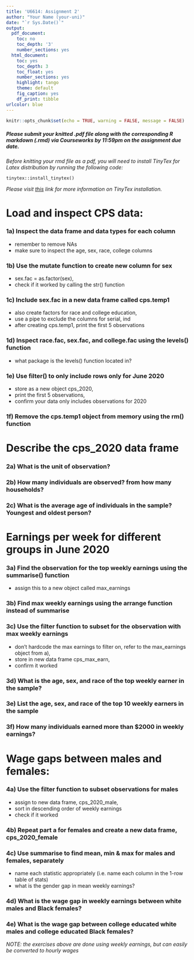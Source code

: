 ```yaml
---
title: 'U6614: Assignment 2'
author: "Your Name (your-uni)"
date: "`r Sys.Date()`"
output:
  pdf_document:
    toc: no
    toc_depth: '3'
    number_sections: yes
  html_document:
    toc: yes
    toc_depth: 3
    toc_float: yes
    number_sections: yes
    highlight: tango
    theme: default
    fig_caption: yes
    df_print: tibble
urlcolor: blue
---
```


```r
knitr::opts_chunk$set(echo = TRUE, warning = FALSE, message = FALSE)
```

##### *Please submit your knitted .pdf file along with the corresponding R markdown (.rmd) via Courseworks by 11:59pm on the assignment due date.* {-}

\medspace

*Before knitting your rmd file as a pdf, you will need to install TinyTex for Latex distribution by running the following code:*

`tinytex::install_tinytex()`

*Please visit [this](https://bookdown.org/yihui/rmarkdown-cookbook/install-latex.html) link for more information on TinyTex installation.*

\medspace

# Load and inspect CPS data: 

### 1a) Inspect the data frame and data types for each column {-}
- remember to remove NAs
- make sure to inspect the age, sex, race, college columns

### 1b) Use the mutate function to create new column for sex {-}
- sex.fac = as.factor(sex),
- check if it worked by calling the str() function

### 1c) Include sex.fac in a new data frame called cps.temp1 {-}
- also create factors for race and college education,
- use a pipe to exclude the columns for serial, ind
- after creating cps.temp1, print the first 5 observations

### 1d) Inspect race.fac, sex.fac, and college.fac using the levels() function {-}
- what package is the levels() function located in?

### 1e) Use filter() to only include rows only for June 2020 {-}
- store as a new object cps_2020,
- print the first 5 observations,
- confirm your data only includes observations for 2020

### 1f) Remove the cps.temp1 object from memory using the rm() function {-}

\medspace

# Describe the cps_2020 data frame

### 2a) What is the unit of observation? {-}

### 2b) How many individuals are observed? from how many households? {-}

### 2c) What is the average age of individuals in the sample? Youngest and oldest person? {-}

\medspace

# Earnings per week for different groups in June 2020

### 3a) Find the observation for the top weekly earnings using the summarise() function {-}
- assign this to a new object called max_earnings

### 3b) Find max weekly earnings using the arrange function instead of summarise {-}

### 3c) Use the filter function to subset for the observation with max weekly earnings {-}
- don't hardcode the max earnings to filter on, refer to the max_earnings object from a),
- store in new data frame cps_max_earn,
- confirm it worked

### 3d) What is the age, sex, and race of the top weekly earner in the sample? {-}

### 3e) List the age, sex, and race of the top 10 weekly earners in the sample {-}

### 3f) How many individuals earned more than $2000 in weekly earnings? {-}

\medspace

# Wage gaps between males and females:

### 4a) Use the filter function to subset observations for males {-}
- assign to new data frame, cps_2020_male,
- sort in descending order of weekly earnings
- check if it worked

### 4b) Repeat part a for females and create a new data frame, cps_2020_female {-}

### 4c) Use summarise to find mean, min & max for males and females, separately {-}
- name each statistic appropriately (i.e. name each column in the 1-row table of stats)
- what is the gender gap in mean weekly earnings?

### 4d) What is the wage gap in weekly earnings between white males and Black females? {-}

### 4e) What is the wage gap between college educated white males and college educated Black females? {-}

\medspace

*NOTE: the exercises above are done using weekly earnings, but can easily be converted to hourly wages*



